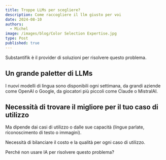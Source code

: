 ```yaml
---
title: Troppe LLMs per scegliere?
description: Come raccogliere il llm giusto per voi
date: 2024-08-10
authors:
  - Michel
image: /images/blog/Color Selection Expertise.jpg
type: Post
published: true
---
```


<Callout>
 Substantifik è il provider di soluzioni per risolvere questo problema.
</Callout>

## Un grande paletter di LLMs

I nuovi modelli di lingua sono disponibili ogni settimana, da grandi aziende come OpenAI o Google, da giocatori più piccoli come Claude o MistralAI.

## Necessità di trovare il migliore per il tuo caso di utilizzo

Ma dipende dai casi di utilizzo o dalle sue capacità (lingue parlate, riconoscimento di testo o immagini).

Necessità di bilanciare il costo e la qualità per ogni caso di utilizzo.

Perché non usare IA per risolvere questo problema?
